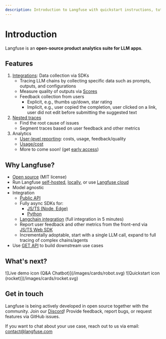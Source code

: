 ```yaml
---
description: Introduction to Langfuse with quickstart instructions, tutorials, and more.
---
```



# Introduction

Langfuse is an **open-source product analytics suite for LLM apps**.

## Features

1. [Integrations](/docs/integrations): Data collection via SDKs
   - Tracing LLM chains by collecting specific data such as prompts, outputs, and configurations
   - Measure quality of outputs via [Scores](/docs/scores)
   - Feedback collection from users
     - Explicit, e.g., thumbs up/down, star rating
     - Implicit, e.g., user copied the completion, user clicked on a link, user did not edit before submitting the suggested text
1. [Nested traces](/docs/tracing)
   - Find the root cause of issues
   - Segment traces based on user feedback and other metrics
1. Analytics
   - [User-level reporting](/docs/user-explorer): costs, usage, feedback/quality
   - [Usage/cost](/docs/token-usage)
   - More to come soon! (get [early access](/docs/analytics))

## Why Langfuse?

- [Open source](/docs/open-source) (MIT license)
- Run Langfuse [self-hosted](/docs/deployment/self-host), [locally](/docs/deployment/local), or use [Langfuse cloud](/docs/deployment/cloud)
- Model agnostic
- Integration
  - [Public API](/docs/integrations/api)
  - Fully async SDKs for:
    - [JS/TS (Node, Edge)](/docs/integrations/sdk/typescript)
    - [Python](/docs/integrations/sdk/python)
  - [Langchain integration](/docs/integrations/langchain) (full integration in 5 minutes)
  - Report user feedback and other metrics from the front-end via [JS/TS Web SDK](/docs/integrations/sdk/typescript-web)
  - Incrementally adoptable, start with a single LLM call, expand to full tracing of complex chains/agents
- Use [GET API](/docs/integrations/api) to build downstream use cases

## What's next?

<Cards num={2}>
  <Card href="/docs/demo" title="Live demo" image arrow>
    ![Live demo icon (Q&A Chatbot)](/images/cards/robot.svg)
  </Card>
  <Card href="/docs/get-started" title="Quickstart" image arrow>
    ![Quickstart icon (rocket)](/images/cards/rocket.svg)
  </Card>
</Cards>

## Get in touch

Langfuse is being actively developed in open source together with the community. Join our [Discord](https://discord.gg/7NXusRtqYU)! Provide feedback, report bugs, or request features via GitHub issues.

If you want to chat about your use case, reach out to us via email: contact@langfuse.com
